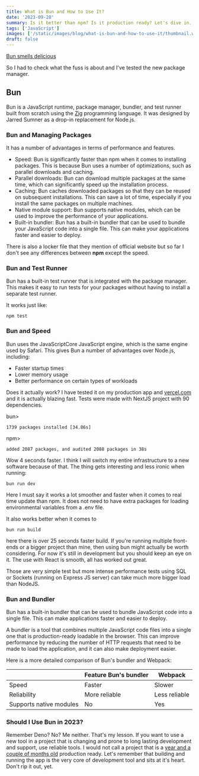 ```yaml
---
title: What is Bun and How to Use It?
date: '2023-09-28'
summary: Is it better than npm? Is it production ready? Let's dive in.
tags: ['JavaScript']
images: ['/static/images/blog/what-is-bun-and-how-to-use-it/thumbnail.webp']
draft: false
---
```


[Bun smells delicious](/static/images/blog/what-is-bun-and-how-to-use-it/bun-js.webp)

So I had to check what the fuss is about and I've tested the new package manager.

## Bun

Bun is a JavaScript runtime, package manager, bundler, and test runner built from scratch using the [Zig](https://ziglang.org/) programming language. It was designed by Jarred Sumner as a drop-in replacement for Node.js.

### Bun and Managing Packages

It has a number of advantages in terms of performance and features.

- Speed: Bun is significantly faster than npm when it comes to installing packages. This is because Bun uses a number of optimizations, such as parallel downloads and caching.
- Parallel downloads: Bun can download multiple packages at the same time, which can significantly speed up the installation process.
- Caching: Bun caches downloaded packages so that they can be reused on subsequent installations. This can save a lot of time, especially if you install the same packages on multiple machines.
- Native module support: Bun supports native modules, which can be used to improve the performance of your applications.
- Built-in bundler: Bun has a built-in bundler that can be used to bundle your JavaScript code into a single file. This can make your applications faster and easier to deploy.

There is also a locker file that they mention of official website but so far I don't see any differences between **npm** except the speed.

### Bun and Test Runner

Bun has a built-in test runner that is integrated with the package manager. This makes it easy to run tests for your packages without having to install a separate test runner.

It works just like:

```
npm test
```

### Bun and Speed


Bun uses the JavaScriptCore JavaScript engine, which is the same engine used by Safari. This gives Bun a number of advantages over Node.js, including:

- Faster startup times
- Lower memory usage
- Better performance on certain types of workloads

Does it actually work? I have tested it on my production app and [vercel.com](https://vercel.com/) and it is actually blazing fast. Tests were made with NextJS project with 90 dependencies.

bun>
```
1739 packages installed [34.86s]
```

npm>
```
added 2087 packages, and audited 2088 packages in 38s
```

Wow 4 seconds faster. I think I will switch my entire infrastructure to a new software because of that. The thing gets interesting and less ironic when running:

```
bun run dev
```

Here I must say it works a lot smoother and faster when it comes to real time update than npm. It does not need to have extra packages for loading environmental variables from a .env file.

It also works better when it comes to

```
bun run build
```

here there is over 25 seconds faster build. If you're running multiple front-ends or a bigger project than mine, then using bun might actually be worth considering. For now it's still in development but you should keep an eye on it. The use with React is smooth, all has worked out great.

Those are very simple test but more intense performance tests using SQL or Sockets (running on Express JS server) can take much more bigger load than NodeJS.

### Bun and Bundler

Bun has a built-in bundler that can be used to bundle JavaScript code into a single file. This can make applications faster and easier to deploy.

A bundler is a tool that combines multiple JavaScript code files into a single one that is production-ready loadable in the browser. This can improve performance by reducing the number of HTTP requests that need to be made to load the application, and it can also make deployment easier.

Here is a more detailed comparison of Bun's bundler and Webpack:

|   |  Feature	Bun's bundler | Webpack  |
|---|---|---|
|  Speed | Faster  | Slower  |
|  Reliability |  More reliable |  Less reliable |
|  Supports native modules |  No | Yes  |

### Should I Use Bun in 2023?

Remember Deno? No? Me neither. That's my lesson. If you want to use a new tool in a project that is changing and prone to long lasting development and support, use reliable tools. I would not call a project that is a [year and a couple of months old](https://github.com/oven-sh/bun) production ready. Let's remember that building and running the app is the very core of development tool and sits at it's heart. Don't rip it out, yet.